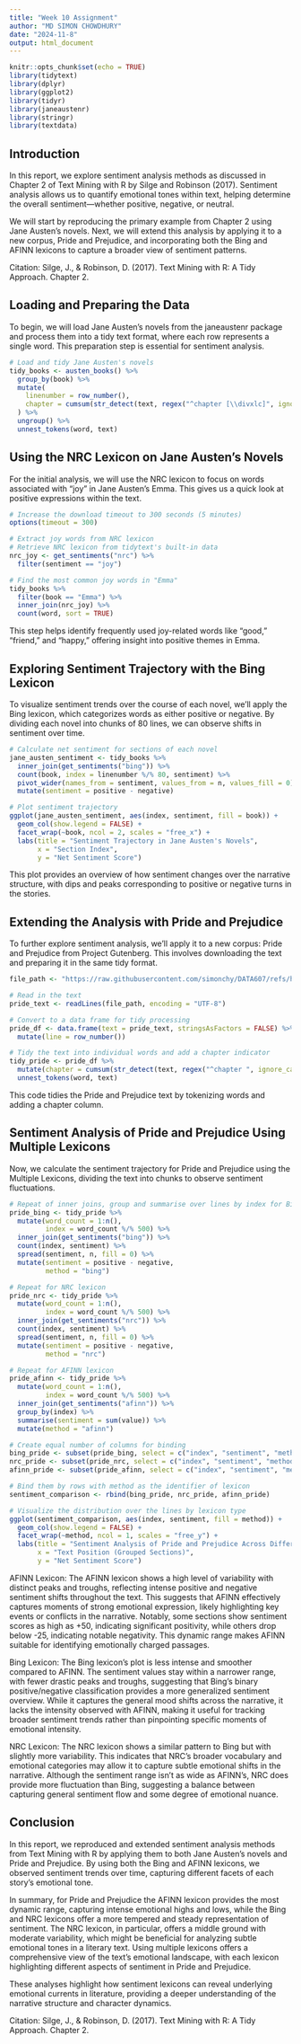 ---
title: "Week 10 Assignment"
author: "MD SIMON CHOWDHURY"
date: "2024-11-8"
output: html_document
---

```{r setup, include=FALSE}
knitr::opts_chunk$set(echo = TRUE)
library(tidytext)
library(dplyr)
library(ggplot2)
library(tidyr)
library(janeaustenr)
library(stringr)
library(textdata)
```

## Introduction
In this report, we explore sentiment analysis methods as discussed in Chapter 2 of Text Mining with R by Silge and Robinson (2017). Sentiment analysis allows us to quantify emotional tones within text, helping determine the overall sentiment—whether positive, negative, or neutral.

We will start by reproducing the primary example from Chapter 2 using Jane Austen’s novels. Next, we will extend this analysis by applying it to a new corpus, Pride and Prejudice, and incorporating both the Bing and AFINN lexicons to capture a broader view of sentiment patterns.

Citation: Silge, J., & Robinson, D. (2017). Text Mining with R: A Tidy Approach. Chapter 2.

## Loading and Preparing the Data
To begin, we will load Jane Austen's novels from the janeaustenr package and process them into a tidy text format, where each row represents a single word. This preparation step is essential for sentiment analysis.


```{r}
# Load and tidy Jane Austen's novels
tidy_books <- austen_books() %>%
  group_by(book) %>%
  mutate(
    linenumber = row_number(),
    chapter = cumsum(str_detect(text, regex("^chapter [\\divxlc]", ignore_case = TRUE)))
  ) %>%
  ungroup() %>%
  unnest_tokens(word, text)

```

## Using the NRC Lexicon on Jane Austen's Novels
For the initial analysis, we will use the NRC lexicon to focus on words associated with "joy" in Jane Austen's Emma. This gives us a quick look at positive expressions within the text.

```{r}
# Increase the download timeout to 300 seconds (5 minutes)
options(timeout = 300)

# Extract joy words from NRC lexicon
# Retrieve NRC lexicon from tidytext's built-in data
nrc_joy <- get_sentiments("nrc") %>%
  filter(sentiment == "joy")

# Find the most common joy words in "Emma"
tidy_books %>%
  filter(book == "Emma") %>%
  inner_join(nrc_joy) %>%
  count(word, sort = TRUE)

```

This step helps identify frequently used joy-related words like "good," "friend," and "happy," offering insight into positive themes in Emma.

## Exploring Sentiment Trajectory with the Bing Lexicon
To visualize sentiment trends over the course of each novel, we’ll apply the Bing lexicon, which categorizes words as either positive or negative. By dividing each novel into chunks of 80 lines, we can observe shifts in sentiment over time.

```{r}
# Calculate net sentiment for sections of each novel
jane_austen_sentiment <- tidy_books %>%
  inner_join(get_sentiments("bing")) %>%
  count(book, index = linenumber %/% 80, sentiment) %>%
  pivot_wider(names_from = sentiment, values_from = n, values_fill = 0) %>%
  mutate(sentiment = positive - negative)

# Plot sentiment trajectory
ggplot(jane_austen_sentiment, aes(index, sentiment, fill = book)) +
  geom_col(show.legend = FALSE) +
  facet_wrap(~book, ncol = 2, scales = "free_x") +
  labs(title = "Sentiment Trajectory in Jane Austen's Novels",
       x = "Section Index",
       y = "Net Sentiment Score")

```

This plot provides an overview of how sentiment changes over the narrative structure, with dips and peaks corresponding to positive or negative turns in the stories.

## Extending the Analysis with Pride and Prejudice
To further explore sentiment analysis, we’ll apply it to a new corpus: Pride and Prejudice from Project Gutenberg. This involves downloading the text and preparing it in the same tidy format.

```{r}
file_path <- "https://raw.githubusercontent.com/simonchy/DATA607/refs/heads/main/week%2010/pride%20and%20prejudice.txt"

# Read in the text
pride_text <- readLines(file_path, encoding = "UTF-8")

# Convert to a data frame for tidy processing
pride_df <- data.frame(text = pride_text, stringsAsFactors = FALSE) %>%
  mutate(line = row_number())

# Tidy the text into individual words and add a chapter indicator
tidy_pride <- pride_df %>%
  mutate(chapter = cumsum(str_detect(text, regex("^chapter ", ignore_case = TRUE)))) %>%
  unnest_tokens(word, text)


```

This code tidies the Pride and Prejudice text by tokenizing words and adding a chapter column.

## Sentiment Analysis of Pride and Prejudice Using Multiple Lexicons
Now, we calculate the sentiment trajectory for Pride and Prejudice using the Multiple Lexicons, dividing the text into chunks to observe sentiment fluctuations.

```{r}
# Repeat of inner joins, group and summarise over lines by index for Bing lexicon
pride_bing <- tidy_pride %>%
  mutate(word_count = 1:n(),
         index = word_count %/% 500) %>% 
  inner_join(get_sentiments("bing")) %>%  
  count(index, sentiment) %>% 
  spread(sentiment, n, fill = 0) %>% 
  mutate(sentiment = positive - negative,
         method = "bing")

# Repeat for NRC lexicon
pride_nrc <- tidy_pride %>%
  mutate(word_count = 1:n(),
         index = word_count %/% 500) %>% 
  inner_join(get_sentiments("nrc")) %>%  
  count(index, sentiment) %>% 
  spread(sentiment, n, fill = 0) %>% 
  mutate(sentiment = positive - negative,
         method = "nrc")

# Repeat for AFINN lexicon
pride_afinn <- tidy_pride %>%
  mutate(word_count = 1:n(),
         index = word_count %/% 500) %>% 
  inner_join(get_sentiments("afinn")) %>%  
  group_by(index) %>%
  summarise(sentiment = sum(value)) %>% 
  mutate(method = "afinn")

# Create equal number of columns for binding 
bing_pride <- subset(pride_bing, select = c("index", "sentiment", "method"))
nrc_pride <- subset(pride_nrc, select = c("index", "sentiment", "method"))
afinn_pride <- subset(pride_afinn, select = c("index", "sentiment", "method"))

# Bind them by rows with method as the identifier of lexicon
sentiment_comparison <- rbind(bing_pride, nrc_pride, afinn_pride)

# Visualize the distribution over the lines by lexicon type
ggplot(sentiment_comparison, aes(index, sentiment, fill = method)) +
  geom_col(show.legend = FALSE) +
  facet_wrap(~method, ncol = 1, scales = "free_y") +
  labs(title = "Sentiment Analysis of Pride and Prejudice Across Different Lexicons",
       x = "Text Position (Grouped Sections)",
       y = "Net Sentiment Score")

```

AFINN Lexicon: The AFINN lexicon shows a high level of variability with distinct peaks and troughs, reflecting intense positive and negative sentiment shifts throughout the text. This suggests that AFINN effectively captures moments of strong emotional expression, likely highlighting key events or conflicts in the narrative. Notably, some sections show sentiment scores as high as +50, indicating significant positivity, while others drop below -25, indicating notable negativity. This dynamic range makes AFINN suitable for identifying emotionally charged passages.

Bing Lexicon: The Bing lexicon's plot is less intense and smoother compared to AFINN. The sentiment values stay within a narrower range, with fewer drastic peaks and troughs, suggesting that Bing’s binary positive/negative classification provides a more generalized sentiment overview. While it captures the general mood shifts across the narrative, it lacks the intensity observed with AFINN, making it useful for tracking broader sentiment trends rather than pinpointing specific moments of emotional intensity.

NRC Lexicon: The NRC lexicon shows a similar pattern to Bing but with slightly more variability. This indicates that NRC's broader vocabulary and emotional categories may allow it to capture subtle emotional shifts in the narrative. Although the sentiment range isn't as wide as AFINN’s, NRC does provide more fluctuation than Bing, suggesting a balance between capturing general sentiment flow and some degree of emotional nuance.


## Conclusion
In this report, we reproduced and extended sentiment analysis methods from Text Mining with R by applying them to both Jane Austen’s novels and Pride and Prejudice. By using both the Bing and AFINN lexicons, we observed sentiment trends over time, capturing different facets of each story’s emotional tone.

In summary, for Pride and Prejudice the AFINN lexicon provides the most dynamic range, capturing intense emotional highs and lows, while the Bing and NRC lexicons offer a more tempered and steady representation of sentiment. The NRC lexicon, in particular, offers a middle ground with moderate variability, which might be beneficial for analyzing subtle emotional tones in a literary text. Using multiple lexicons offers a comprehensive view of the text's emotional landscape, with each lexicon highlighting different aspects of sentiment in Pride and Prejudice.

These analyses highlight how sentiment lexicons can reveal underlying emotional currents in literature, providing a deeper understanding of the narrative structure and character dynamics.

Citation: Silge, J., & Robinson, D. (2017). Text Mining with R: A Tidy Approach. Chapter 2.